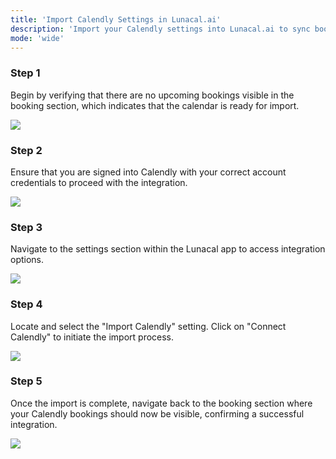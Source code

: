 ```yaml
---
title: 'Import Calendly Settings in Lunacal.ai'
description: 'Import your Calendly settings into Lunacal.ai to sync booking schedules and boost productivity.'
mode: 'wide'
---
```


### Step 1

Begin by verifying that there are no upcoming bookings visible in the booking section, which indicates that the calendar is ready for import.

<Frame><img src="/images/importCalendly/image1.jpg" /></Frame>

### Step 2

Ensure that you are signed into Calendly with your correct account credentials to proceed with the integration.

<Frame><img src="/images/importCalendly/image2.jpg" /></Frame>

### Step 3

Navigate to the settings section within the Lunacal app to access integration options.

<Frame><img src="/images/importCalendly/image3.jpg" /></Frame>

### Step 4

Locate and select the "Import Calendly" setting. Click on "Connect Calendly" to initiate the import process.

<Frame><img src="/images/importCalendly/image4.jpg" /></Frame>

### Step 5

Once the import is complete, navigate back to the booking section where your Calendly bookings should now be visible, confirming a successful integration.

<Frame><img src="/images/importCalendly/image5.jpg" /></Frame>
